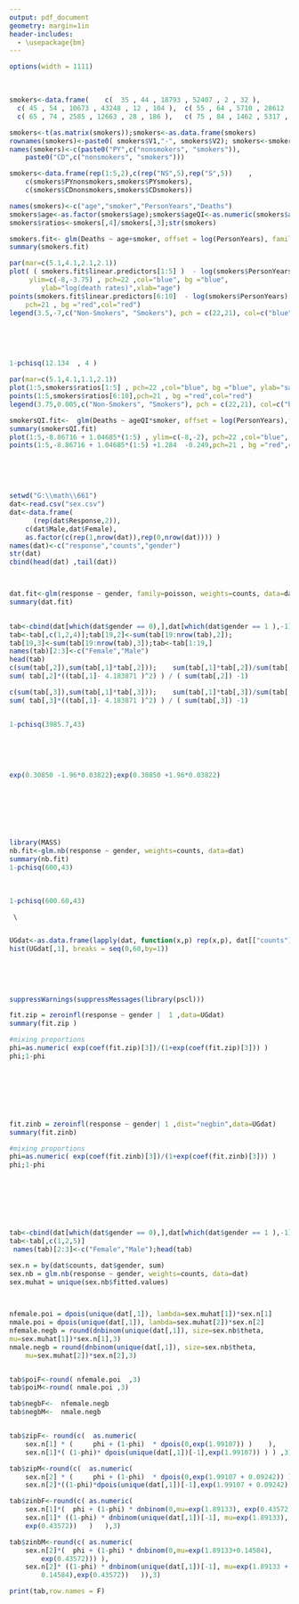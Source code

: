 ```yaml
---
output: pdf_document
geometry: margin=1in
header-includes:
  - \usepackage{bm}
---
```


```r
options(width = 1111)
```

\begin{itemize}

\item[1.] {\bf Exercise 1 -- Agresti 7.36}

Table \ref{table:exo1} is based on a study involving British doctors.

\begin{table}[h]
\begin{center}
\begin{tabular}{lrrrr}
 & \multicolumn{2}{c}{Person-Years}  &  \multicolumn{2}{c}{Coronary Deaths} \\ 
 Age & Nonsmokers & Smokers & Nonsmokers & Smokers \\ \hline
35 -- 44 & 18,793 & 52,407 & 2 & 32 \\
45 -- 54 & 10,673 & 43,248 & 12 & 104 \\
55 -- 64 & 5,710 & 28,612 & 28 & 206 \\
65 -- 74 & 2,585 & 12,663 & 28 & 186 \\
75 -- 84 & 1,462 & 5,317 & 31 & 102 \\ \hline
\end{tabular}
\caption{\bf Data on Coronary Death Rates} \label{table:exo1}
\end{center}
\end{table}

\begin{itemize}
\item[(a)] Fit a main effects model for the log rates using age and smoking as factors. In discussing lack-of-fit, show that this model assumes a constant ratio of nonsmokers' to smokers' coronary death rates over age, and evaluate how the sample ratio depends on age.
\end{itemize}
\end{itemize}


\ 

```r
smokers<-data.frame(	c(  35 , 44 , 18793 , 52407 , 2 , 32 ),	
  c( 45 , 54 , 10673 , 43248 , 12 , 104 ),	c( 55 , 64 , 5710 , 28612 , 28 , 206 ),	
  c( 65 , 74 , 2585 , 12663 , 28 , 186 ),	c( 75 , 84 , 1462 , 5317 , 31 , 102 )  )

smokers<-t(as.matrix(smokers));smokers<-as.data.frame(smokers)
rownames(smokers)<-paste0( smokers$V1,"-", smokers$V2); smokers<-smokers[,-c(1:2)]
names(smokers)<-c(paste0("PY",c("nonsmokers", "smokers")),
	paste0("CD",c("nonsmokers", "smokers")))

smokers<-data.frame(rep(1:5,2),c(rep("NS",5),rep("S",5))	,
	c(smokers$PYnonsmokers,smokers$PYsmokers),
	c(smokers$CDnonsmokers,smokers$CDsmokers))

names(smokers)<-c("age","smoker","PersonYears","Deaths")
smokers$age<-as.factor(smokers$age);smokers$ageQI<-as.numeric(smokers$age)
smokers$ratios<-smokers[,4]/smokers[,3];str(smokers)

smokers.fit<- glm(Deaths ~ age+smoker, offset = log(PersonYears), family=poisson, data=smokers) 
summary(smokers.fit)

par(mar=c(5.1,4.1,2.1,2.1))
plot( ( smokers.fit$linear.predictors[1:5] )  - log(smokers$PersonYears)[1:5],
	 ylim=c(-8,-3.75) , pch=22 ,col="blue", bg ="blue", 
		ylab="log(death rates)",xlab="age")  
points(smokers.fit$linear.predictors[6:10]  - log(smokers$PersonYears)[6:10],
	pch=21 , bg ="red",col="red")
legend(3.5,-7,c("Non-Smokers", "Smokers"), pch = c(22,21), col=c("blue","red") , pt.bg=c("blue","red"))
```


\ 



\begin{itemize} \item[] \begin{itemize} \item[] 
We note the rate of death is modeled by:

\hfil \(\log\left( \cfrac{\mu_i}{t_i}\right) = {\bm x^T_i} {\bm \beta} \).

R is using a nequivalent offset for calculating the linear predictors,

\ 

\hfil \(  \log(\mu_i)  = \log(t_i) + {\bm x^T_i} {\bm \beta}  \).

\ 

So we move the $\log(t_i)$ term back to the LHS to show the constant ratio of coronary deaths between nonsmokers to smokers. (Note: even if we kept the $\log(t_i)$ term on the RHS, the model would still have a constant ratio between nonsmokers to smokers coronary death counts).

\ 

We see the lack-of-fit with the model:

\end{itemize} \end{itemize}

\ 

```r
1-pchisq(12.134  , 4 )
```
 


```r
par(mar=c(5.1,4.1,1.1,2.1))
plot(1:5,smokers$ratios[1:5] , pch=22 ,col="blue", bg ="blue", ylab="sample ratio",xlab="age")  
points(1:5,smokers$ratios[6:10],pch=21 , bg ="red",col="red")
legend(3.75,0.005,c("Non-Smokers", "Smokers"), pch = c(22,21), col=c("blue","red") , pt.bg=c("blue","red"))
```


\vspace{3 in}

\begin{itemize} \item[] \begin{itemize}
\item[(b)] Explain why it is sensible to add a quantitative interaction of age and smoking. For this model, show that the log ratio of coronary death rates changes linearly with age. Assign scores to age, fit the model, and interpret.
\end{itemize}
\end{itemize}

```r
smokersQI.fit<-  glm(Deaths ~ ageQI*smoker, offset = log(PersonYears),family=poisson, data=smokers) 
summary(smokersQI.fit)
plot(1:5,-8.86716 + 1.04685*(1:5) , ylim=c(-8,-2), pch=22 ,col="blue", bg ="blue")
points(1:5,-8.86716 + 1.04685*(1:5) +1.284  -0.249,pch=21 , bg ="red",col="red")
```






\newpage





 \begin{itemize}
     \item[2.] {\bf Exercise 2}
     
          
     \begin{itemize}
     \item[]
     One question in the 1990 General Social Survey asked subjects how many times they had sexual intercourse in the preceding month. Table \ref{table:exo2} shows responses classified by gender.
\begin{table}[h]
\begin{center}
\begin{tabular}{crr|rrr|ccc} \hline
Response & Male & Female & Response & Male & Female & Response & Male & Female \\ \hline
0 & 65 & 128 & 9 & 2 & 2 & 20 & 7 & 6 \\
1 & 11 & 17 & 10 & 24 & 13 & 22 & 0 & 1 \\
2 & 13 & 23 & 12 & 6 & 10 & 23 & 0 & 1 \\
3 & 14 & 16 & 13 & 3 & 3 & 24 & 1 & 0 \\
4 & 26 & 19 & 14 & 0 & 1 & 25 & 1 & 3 \\
5 & 13 & 17 & 15 & 3 & 10 & 27 & 0 & 1 \\
6 & 15 & 17 & 16 & 3 & 1 & 30 & 3 & 1 \\
7 & 7 & 3 & 17 & 0 & 1 & 50 & 1 & 0 \\
8 & 21 & 15 & 18 & 0 & 1 & 60 & 1 & 0 \\ \hline
\end{tabular}
\caption{Data from the 1990 General Social Survey} \label{table:exo2}
\end{center}
\end{table}

     
 \end{itemize} 
 \end{itemize}
 
  
  \ 
 
 
   
 \begin{itemize} 
     \item[(a)] Fit a Poisson GLM with log link and a dummy variable for gender (1=males, 0=females) and explain if the model seems appropriate.

 \end{itemize}
 
  \ 
  
  
```r
setwd("G:\\math\\661")
dat<-read.csv("sex.csv")
dat<-data.frame(
	  (rep(dat$Response,2)),
	c(dat$Male,dat$Female),
	as.factor(c(rep(1,nrow(dat)),rep(0,nrow(dat))))	)
names(dat)<-c("response","counts","gender")
str(dat)
cbind(head(dat) ,tail(dat))



dat.fit<-glm(response ~ gender, family=poisson, weights=counts, data=dat) 
summary(dat.fit)

 
tab<-cbind(dat[which(dat$gender == 0),],dat[which(dat$gender == 1 ),-1])
tab<-tab[,c(1,2,4)];tab[19,2]<-sum(tab[19:nrow(tab),2]);
tab[19,3]<-sum(tab[19:nrow(tab),3]);tab<-tab[1:19,]
names(tab)[2:3]<-c("Female","Male")
head(tab) 
c(sum(tab[,2]),sum(tab[,1]*tab[,2]));    sum(tab[,1]*tab[,2])/sum(tab[,2])
sum( tab[,2]*((tab[,1]- 4.183871 )^2) ) / ( sum(tab[,2]) -1)

c(sum(tab[,3]),sum(tab[,1]*tab[,3]));    sum(tab[,1]*tab[,3])/sum(tab[,3])
sum( tab[,3]*((tab[,1]- 4.183871 )^2) ) / ( sum(tab[,3]) -1)


1-pchisq(3985.7,43)
```
  
  \ 
  

 
 
 \begin{itemize}
     \item[]   The sample mean for the 1297 women is 4.183871 with a variance of 29.76867. The sample mean for the 1297 men is 5.404167 with a variance of 31.30203. In both groups the sample variances are about 6-7 times the size of the sample means. This is suggesting overdispersion relative to the Poisson. We also see that the model does not give a good fit to the data ($p$-value $\approx0$).


 \end{itemize}
 
 \ 
 
 \begin{itemize}
     \item[(b)] Interpret the regression coefficient of gender for the model in (a) and provide a 95\% Wald confidence interval for the ratio of means for males versus females.
     
     \ 

 \end{itemize}
 
```r
exp(0.30850 -1.96*0.03822);exp(0.30850 +1.96*0.03822)
```
  
  \ 
  
 \begin{itemize}
     \item[] When gender is male, the count of sexual intercourse is estimated to be 1.36 times that of females ($e^{0.30850}$). The Wald 95\% confidence interval for the ratio of means for males versus females is:
     
     \hfil \(\displaystyle \exp\left( 0.30850 \pm 1.96 \cdot 0.03822 \right) = (1.263125,1.467281) \)

 \end{itemize}  
 
 \ 
 
 
 \begin{itemize}
     \item[(c)] Fit a negative binomial model.  Is there evidence of overdispersion? What is the estimated difference in log means, its standard error, and the 95\% Wald confidence interval for the ratio of means. 

 \end{itemize}
 
 
  \ 
  
  
  
```r
library(MASS)
nb.fit<-glm.nb(response ~ gender, weights=counts, data=dat)
summary(nb.fit)
1-pchisq(600,43)
```
  
 
 
  \ 
  
 \begin{itemize}
     \item[] We note that $\widehat{Var}(Y) = \hat{\mu} + \hat{\gamma}\hat{\mu}^2$ is actually overestimating the sample variances. For females the sample variance is 29.76867, and the negative binomial model is estimating $4.303205 + \left(\cfrac{1}{0.5019}\right) * 4.303205^2 = 41.19815$. Likewise for males, the sample variance is  31.30203, and the negative binomial model is estimating $5.858303  + \left(\cfrac{1}{0.5019}\right) * 5.858303^2=74.23789$.
     
     \ 

There is evidence that $\hat{\gamma} > 0$; $\hat{\gamma}=\left(\cfrac{1}{0.5019}  \right)=1.992429$ and a 95\% confidence interval for $\gamma$ is given by:

\hfil \( \displaystyle \cfrac{1}{0.5019 \pm 1.96 \cdot 0.0387} = \left( 1.730846 , 2.347153\right) \).

\ 

So the extra parameter is picking up some of the dispersion compared with the Poisson. But we recall that the negative binomial approaches the Poisson as $\gamma  \rightarrow 0$, so there might be more overdispersion unaccounted for. We test the fit of the negative binomial model: 
 \end{itemize}  

```r
1-pchisq(600.60,43)
```

 \begin{itemize}
     \item[] 
and see the model does not fit well. We look at a histogram of the raw data and see an excessive amount of zeroes in the data, one reaspon for overdispersion.
     \end{itemize}  
     
     \
     
```r
UGdat<-as.data.frame(lapply(dat, function(x,p) rep(x,p), dat[["counts"]]))
hist(UGdat[,1], breaks = seq(0,60,by=1))
```
 

 
 \ 
 
 
 
 \begin{itemize}
     \item[(d)] Consider a zero-inflated Poisson model with the zero-inflated component constant across subject (that is with intercept only for the model of $\phi_i$). What are the mixing proportions for the degenerate distribution and the Poisson model? Interpret the regression coefficient of gender.

 \end{itemize}
 
 
   \ 
  

  
```r
suppressWarnings(suppressMessages(library(pscl)))

fit.zip = zeroinfl(response ~ gender |  1 ,data=UGdat)
summary(fit.zip )

#mixing proportions
phi=as.numeric( exp(coef(fit.zip)[3])/(1+exp(coef(fit.zip)[3])) )
phi;1-phi
```  
  
  
 

 
  \ 
  
 \begin{itemize}
     \item[] The mixing parameter $\phi =  0.3505542$, so the mixing proportion for the degenerate distribution is 0.6494458 and the mixing proportion for the Poisson distribution at $y_i = 0$ is 0.3505542.
     
     \ 
     
Males have an expected log count that is 0.09242 higher than females.

 \end{itemize}  
 
 \ 
 
 
 
 \begin{itemize}
     \item[(e)] Consider a zero-inflated negative binomial model. What are the mixing proportions for the degenerate distribution and the negative binomial model? Interpret the regression coefficient of gender.

 \end{itemize}
 
 
  \ 
  
  
```r
fit.zinb = zeroinfl(response ~ gender| 1 ,dist="negbin",data=UGdat)
summary(fit.zinb)

#mixing proportions
phi=as.numeric( exp(coef(fit.zinb)[3])/(1+exp(coef(fit.zinb)[3])) )
phi;1-phi
```
  
  
  
  
  
 
 
  \ 
  
 \begin{itemize}
     \item[] The mixing parameter $\phi =  0.300723$, so the mixing proportion for the degenerate distribution is 0.6494458 and the mixing proportion for the Poisson distribution at $y_i = 0$ is 0.699277.
     
     \ 
     
     Males have an expected count that is 1.157011 $\left( e^{0.14584}\right)$ than females. The predictor \verb|gender1| in the part of the negative binomial regression model predicting how many times they had sexual intercourse in the preceding month is not statistically significant.

 \end{itemize}  
 
 \ 
 
 
 
 \begin{itemize}
\item[(f)] Provide a table with the observed counts and the fitted counts for each of the four models for $y_i=0, \ldots,20$ and $y_i > 20$.

 \end{itemize}
 
  \ 
  
```r
tab<-cbind(dat[which(dat$gender == 0),],dat[which(dat$gender == 1 ),-1])
tab<-tab[,c(1,2,5)] 
 names(tab)[2:3]<-c("Female","Male");head(tab) 

sex.n = by(dat$counts, dat$gender, sum)
sex.nb = glm.nb(response ~ gender, weights=counts, data=dat)
sex.muhat = unique(sex.nb$fitted.values)


 
nfemale.poi = dpois(unique(dat[,1]), lambda=sex.muhat[1])*sex.n[1]
nmale.poi = dpois(unique(dat[,1]), lambda=sex.muhat[2])*sex.n[2]
nfemale.negb = round(dnbinom(unique(dat[,1]), size=sex.nb$theta,
mu=sex.muhat[1])*sex.n[1],3)
nmale.negb = round(dnbinom(unique(dat[,1]), size=sex.nb$theta, 
	mu=sex.muhat[2])*sex.n[2],3)


tab$poiF<-round( nfemale.poi  ,3)
tab$poiM<-round( nmale.poi ,3)

tab$negbF<-  nfemale.negb 
tab$negbM<-  nmale.negb 


tab$zipF<- round(c(  as.numeric(
	sex.n[1] * (     phi + (1-phi)  * dpois(0,exp(1.99107)) )    ),
	sex.n[1]*( (1-phi)* dpois(unique(dat[,1])[-1],exp(1.99107)) ) ) ,3) 

tab$zipM<-round(c(  as.numeric(
	sex.n[2] * (     phi + (1-phi)  * dpois(0,exp(1.99107 + 0.09242)) )),
	sex.n[2]*((1-phi)*dpois(unique(dat[,1])[-1],exp(1.99107 + 0.09242)))),3)

tab$zinbF<-round(c( as.numeric(
	sex.n[1]*(  phi + (1-phi) * dnbinom(0,mu=exp(1.89133), exp(0.43572)))),
	sex.n[1]* ((1-phi) * dnbinom(unique(dat[,1])[-1], mu=exp(1.89133),
	exp(0.43572))   )	),3)

tab$zinbM<-round(c( as.numeric(
	sex.n[2]*(  phi + (1-phi) * dnbinom(0,mu=exp(1.89133+0.14584),
		exp(0.43572))) ),
	sex.n[2]* ((1-phi) * dnbinom(unique(dat[,1])[-1], mu=exp(1.89133 +  
		0.14584),exp(0.43572))   )),3)

print(tab,row.names = F)
```
  
 
 